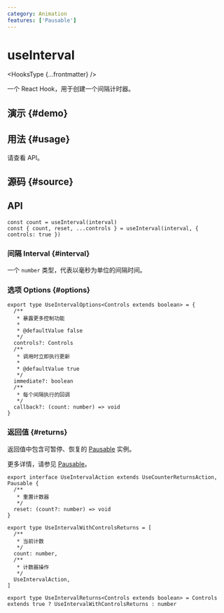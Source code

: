 ```yaml
---
category: Animation
features: ['Pausable']
---
```


# useInterval


<HooksType {...frontmatter} />

一个 React Hook，用于创建一个间隔计时器。

## 演示 \{#demo}


<App />

## 用法 \{#usage}

请查看 API。

## 源码 \{#source}


<Source />

## API

```tsx
const count = useInterval(interval)
const { count, reset, ...controls } = useInterval(interval, { controls: true })
```

### 间隔 Interval \{#interval}

一个 `number` 类型，代表以毫秒为单位的间隔时间。

### 选项 Options \{#options}

```tsx
export type UseIntervalOptions<Controls extends boolean> = {
  /**
   * 暴露更多控制功能
   *
   * @defaultValue false
   */
  controls?: Controls
  /**
   * 调用时立即执行更新
   *
   * @defaultValue true
   */
  immediate?: boolean
  /**
   * 每个间隔执行的回调
   */
  callback?: (count: number) => void
}
```

### 返回值 \{#returns}

返回值中包含可暂停、恢复的 [Pausable](/docs/features/pausable) 实例。

更多详情，请参见 [Pausable](/docs/features/pausable)。

```tsx
export interface UseIntervalAction extends UseCounterReturnsAction, Pausable {
  /**
   * 重置计数器
   */
  reset: (count?: number) => void
}

export type UseIntervalWithControlsReturns = [
  /**
   * 当前计数
   */
  count: number,
  /**
   * 计数器操作
   */
  UseIntervalAction,
]

export type UseIntervalReturns<Controls extends boolean> = Controls extends true ? UseIntervalWithControlsReturns : number
```
